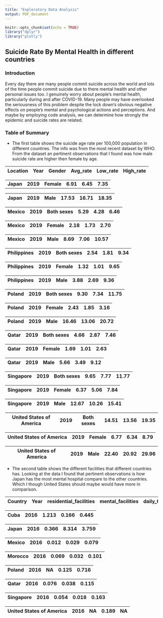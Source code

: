 ```yaml
---
title: "Exploratory Data Analysis"
output: PDF_document
---
```


```r
knitr::opts_chunk$set(echo = TRUE)
library("dplyr")
library("plotly")
```

## Suicide Rate By Mental Health in different countries

### Introduction

Every day there are many people commit suicide across the world and lots of the time people commit suicide due to there mental health and other personal issues too. I genuinely worry about people's mental health, particularly during and after COVID-19. Many people may have overlooked the seriousness of this problem despite the lock down's obvious negative effects on people's mental and psychological actions and perceptions. And maybe by employing code analysis, we can determine how strongly the epidemic and suicide rates are related.

### Table of Summary

-   The first table shows the suicide age rate per 100,000 population in different countries. The info was from the most recent dataset by WHO. From the dataset an pertinent observations that I found was how male suicide rate are higher then female by age.

| Location | Year | Gender | Avg_rate | Low_rate | High_rate |
|----------|------|--------|----------|----------|-----------|

|           |          |            |          |          |          |
|-----------|----------|------------|----------|----------|----------|
| **Japan** | **2019** | **Female** | **6.91** | **6.45** | **7.35** |

| Japan | 2019 | Male | 17.53 | 16.71 | 18.35 |
|-------|------|------|-------|-------|-------|

| Mexico | 2019 | Both sexes | 5.29 | 4.28 | 6.46 |
|--------|------|------------|------|------|------|

| Mexico | 2019 | Female | 2.18 | 1.73 | 2.70 |
|--------|------|--------|------|------|------|

| Mexico | 2019 | Male | 8.69 | 7.06 | 10.57 |
|--------|------|------|------|------|-------|

| Philippines | 2019 | Both sexes | 2.54 | 1.81 | 9.34 |
|-------------|------|------------|------|------|------|

| Philippines | 2019 | Female | 1.32 | 1.01 | 9.65 |
|-------------|------|--------|------|------|------|

| Philippines | 2019 | Male | 3.88 | 2.69 | 9.36 |
|-------------|------|------|------|------|------|

| Poland | 2019 | Both sexes | 9.30 | 7.34 | 11.75 |
|--------|------|------------|------|------|-------|

| Poland | 2019 | Female | 2.43 | 1.85 | 3.16 |
|--------|------|--------|------|------|------|

| Poland | 2019 | Male | 16.46 | 13.06 | 20.72 |
|--------|------|------|-------|-------|-------|

| Qatar | 2019 | Both sexes | 4.66 | 2.87 | 7.46 |
|-------|------|------------|------|------|------|

| Qatar | 2019 | Female | 1.69 | 1.01 | 2.63 |
|-------|------|--------|------|------|------|

| Qatar | 2019 | Male | 5.66 | 3.49 | 9.12 |
|-------|------|------|------|------|------|

| Singapore | 2019 | Both sexes | 9.65 | 7.77 | 11.77 |
|-----------|------|------------|------|------|-------|

| Singapore | 2019 | Female | 6.37 | 5.06 | 7.84 |
|-----------|------|--------|------|------|------|

| Singapore | 2019 | Male | 12.67 | 10.26 | 15.41 |
|-----------|------|------|-------|-------|-------|

| United States of America | 2019 | Both sexes | 14.51 | 13.56 | 19.35 |
|--------------------------|------|------------|-------|-------|-------|

| United States of America | 2019 | Female | 6.77 | 6.34 | 8.79 |
|--------------------------|------|--------|------|------|------|

| United States of America | 2019 | Male | 22.40 | 20.92 | 29.96 |
|--------------------------|------|------|-------|-------|-------|

-   The second table shows the different facilities that different countries has. Looking at the data I found that pertinent observations is how Japan has the most mental hospital compare to the other countries. Which I though United States should maybe would have more in comparison.

| Country | Year | residential_facilities | mental_facilities | daily_treatment |
|---------|------|------------------------|-------------------|-----------------|

| Cuba | 2016 | 1.213 | 0.166 | 0.445 |
|------|------|-------|-------|-------|

| Japan | 2016 | 0.366 | 8.314 | 3.759 |
|-------|------|-------|-------|-------|

| Mexico | 2016 | 0.012 | 0.029 | 0.079 |
|--------|------|-------|-------|-------|

| Morocco | 2016 | 0.069 | 0.032 | 0.101 |
|---------|------|-------|-------|-------|

| Poland | 2016 | NA  | 0.125 | 0.716 |
|--------|------|-----|-------|-------|

| Qatar | 2016 | 0.076 | 0.038 | 0.115 |
|-------|------|-------|-------|-------|

| Singapore | 2016 | 0.054 | 0.018 | 0.163 |
|-----------|------|-------|-------|-------|

| United States of America | 2016 | NA  | 0.189 | NA  |
|--------------------------|------|-----|-------|-----|
